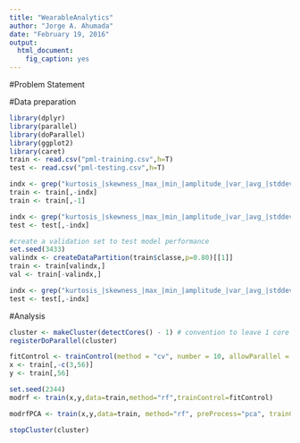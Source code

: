 ```yaml
---
title: "WearableAnalytics"
author: "Jorge A. Ahumada"
date: "February 19, 2016"
output: 
  html_document: 
    fig_caption: yes
---
```


#Problem Statement

#Data preparation
```r
library(dplyr)
library(parallel)
library(doParallel)
library(ggplot2)
library(caret)
train <- read.csv("pml-training.csv",h=T)
test <- read.csv("pml-testing.csv",h=T)

indx <- grep("kurtosis_|skewness_|max_|min_|amplitude_|var_|avg_|stddev_|timestamp",names(train))
train <- train[,-indx]
train <- train[,-1]

indx <- grep("kurtosis_|skewness_|max_|min_|amplitude_|var_|avg_|stddev_|timestamp",names(test))
test <- test[,-indx]

#create a validation set to test model performance
set.seed(3433)
valindx <- createDataPartition(train$classe,p=0.80)[[1]]
train <- train[valindx,]
val <- train[-valindx,]

indx <- grep("kurtosis_|skewness_|max_|min_|amplitude_|var_|avg_|stddev_|timestamp",names(test))
test <- test[,-indx]
```

#Analysis

```r
cluster <- makeCluster(detectCores() - 1) # convention to leave 1 core for OS
registerDoParallel(cluster)

fitControl <- trainControl(method = "cv", number = 10, allowParallel = TRUE)
x <- train[,-c(3,56)]
y <- train[,56]
```

```r
set.seed(2344)
modrf <- train(x,y,data=train,method="rf",trainControl=fitControl)
```

```r
modrfPCA <- train(x,y,data=train, method="rf", preProcess="pca", trainControl=fitControl)
```
```r
stopCluster(cluster)
```

